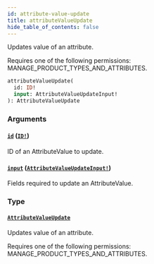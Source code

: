 ```yaml
---
id: attribute-value-update
title: attributeValueUpdate
hide_table_of_contents: false
---
```


Updates value of an attribute.

Requires one of the following permissions: MANAGE_PRODUCT_TYPES_AND_ATTRIBUTES.

```graphql
attributeValueUpdate(
  id: ID!
  input: AttributeValueUpdateInput!
): AttributeValueUpdate
```

### Arguments

#### [`id`](#) ([`ID!`](../../../developer/api-reference/scalars/id))

ID of an AttributeValue to update.

#### [`input`](#) ([`AttributeValueUpdateInput!`](../../../developer/api-reference/inputs/attribute-value-update-input))

Fields required to update an AttributeValue.

### Type

#### [`AttributeValueUpdate`](../../../developer/api-reference/objects/attribute-value-update)

Updates value of an attribute.

Requires one of the following permissions: MANAGE_PRODUCT_TYPES_AND_ATTRIBUTES.
